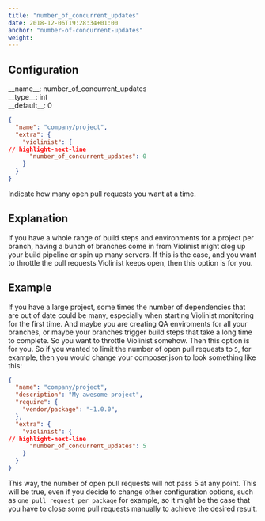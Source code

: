 ```yaml
---
title: "number_of_concurrent_updates"
date: 2018-12-06T19:28:34+01:00
anchor: "number-of-concurrent-updates"
weight:
---
```


## Configuration

<div className="config-wrapper"><div className="config">__name__: number_of_concurrent_updates</div>
<div className="config">__type__: int</div>
<div className="config">__default__: 0</div></div>

```json showLineNumbers
{
  "name": "company/project",
  "extra": {
    "violinist": {
// highlight-next-line
      "number_of_concurrent_updates": 0
    }
  }
}
```

Indicate how many open pull requests you want at a time.

## Explanation

If you have a whole range of build steps and environments for a project per branch, having a bunch of branches come in from Violinist might clog up your build pipeline or spin up many servers. If this is the case, and you want to throttle the pull requests Violinist keeps open, then this option is for you.

## Example

If you have a large project, some times the number of dependencies that are out of date could be many, especially when starting Violinist monitoring for the first time. And maybe you are creating QA enviroments for all your branches, or maybe your branches trigger build steps that take a long time to complete. So you want to throttle Violinist somehow. Then this option is for you. So if you wanted to limit the number of open pull requests to `5`, for example, then you would change your composer.json to look something like this:

```json showLineNumbers
{
  "name": "company/project",
  "description": "My awesome project",
  "require": {
    "vendor/package": "~1.0.0",
  },
  "extra": {
    "violinist": {
// highlight-next-line
      "number_of_concurrent_updates": 5
    }
  }
}
```

This way, the number of open pull requests will not pass 5 at any point. This will be true, even if you decide to change other configuration options, such as `one_pull_request_per_package` for example, so it might be the case that you have to close some pull requests manually to achieve the desired result.
